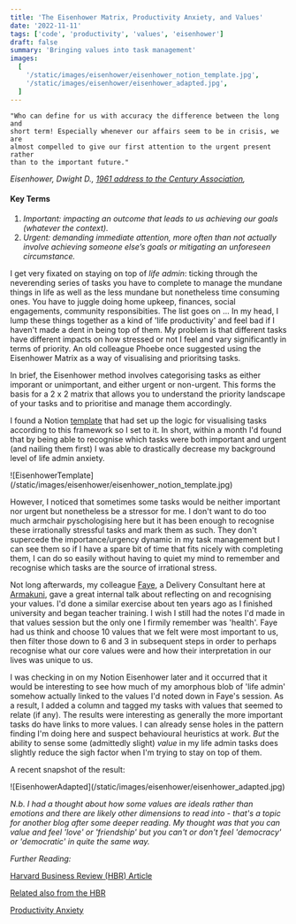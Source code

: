 ```yaml
---
title: 'The Eisenhower Matrix, Productivity Anxiety, and Values'
date: '2022-11-11'
tags: ['code', 'productivity', 'values', 'eisenhower']
draft: false
summary: 'Bringing values into task management'
images:
  [
    '/static/images/eisenhower/eisenhower_notion_template.jpg',
    '/static/images/eisenhower/eisenhower_adapted.jpg',
  ]
---
```


```
"Who can define for us with accuracy the difference between the long and
short term! Especially whenever our affairs seem to be in crisis, we are
almost compelled to give our first attention to the urgent present rather
than to the important future."
```

_Eisenhower, Dwight D., [1961 address to the Century Association](https://www.archives.gov/milestone-documents/president-dwight-d-eisenhowers-farewell-address),_

#### Key Terms

1. _Important: impacting an outcome that leads to us achieving our goals (whatever the context)._
2. _Urgent: demanding immediate attention, more often than not actually involve achieving someone else’s goals or mitigating an unforeseen circumstance._

I get very fixated on staying on top of _life admin_: ticking through the neverending series of tasks you have to complete
to manage the mundane things in life as well as the less mundane but nonetheless time consuming ones. You have to juggle doing
home upkeep, finances, social engagements, community responsibities. The list goes on ... In my head, I lump these things
together as a kind of 'life productivity' and feel bad if I haven't made a dent in being top of them. My problem is that
different tasks have different impacts on how stressed or not I feel and vary significantly in terms of priority. An old
colleague Phoebe once suggested using the Eisenhower Matrix as a way of visualising and prioritsing tasks.

In brief, the Eisenhower method involves categorising tasks as either imporant or unimportant, and either urgent or
non-urgent. This forms the basis for a 2 x 2 matrix that allows you to understand the priority landscape of your
tasks and to prioritise and manage them accordingly.

I found a Notion [template](https://www.notion.so/templates/eisenhower-matrix) that had set up the logic for visualising
tasks according to this framework so I set to it. In short, within a month I'd found that by being able to recognise which
tasks were both important and urgent (and nailing them first) I was able to drastically decrease my background level of
life admin anxiety.

<div className="flex flex-wrap -mx-2 overflow-hidden xl:-mx-2">
  <div className="my-1 px-2 w-full overflow-hidden xl:my-1 xl:px-2 xl:w-1/2">
    ![EisenhowerTemplate](/static/images/eisenhower/eisenhower_notion_template.jpg)
  </div>
</div>

However, I noticed that sometimes some tasks would be neither important nor urgent but nonetheless be a stressor for me.
I don't want to do too much armchair pyschologising here but it has been enough to recognise these irrationally stressful
tasks and mark them as such. They don't supercede the importance/urgency dynamic in my task management but I can see them
so if I have a spare bit of time that fits nicely with completing them, I can do so easily without having to quiet my mind
to remember and recognise which tasks are the source of irrational stress.

Not long afterwards, my colleague [Faye](https://www.linkedin.com/in/faye-benfield/), a Delivery Consultant here at
[Armakuni](https://www.armakuni.com/), gave a great internal talk about reflecting on and recognising your values.
I'd done a similar exercise about ten years ago as I finished university and began teacher training. I wish I still had
the notes I'd made in that values session but the only one I firmily remember was 'health'. Faye had us think and
choose 10 values that we felt were most important to us, then filter those down to 6 and 3 in subsequent steps in order
to perhaps recognise what our core values were and how their interpretation in our lives was unique to us.

I was checking in on my Notion Eisenhower later and it occurred that it would be interesting to see how much of my
amorphous blob of 'life admin' somehow actually linked to the values I'd noted down in Faye's session. As a result,
I added a column and tagged my tasks with values that seemed to relate (if any). The results were interesting as
generally the more important tasks do have links to more values. I can already sense holes in the pattern finding
I'm doing here and suspect behavioural heuristics at work. _But_ the ability to sense some (admittedly slight) _value_
in my life admin tasks does slightly reduce the sigh factor when I'm trying to stay on top of them.

A recent snapshot of the result:

<div className="flex flex-wrap -mx-2 overflow-hidden xl:-mx-2">
  <div className="my-1 px-2 w-full overflow-hidden xl:my-1 xl:px-2 xl:w-1/2">
    ![EisenhowerAdapted](/static/images/eisenhower/eisenhower_adapted.jpg)
  </div>
</div>

_N.b. I had a thought about how some values are ideals rather than emotions and there are likely other dimensions to
read into - that's a topic for another blog after some deeper reading. My thought was that you can value and feel
'love' or 'friendship' but you can't or don't feel 'democracy' or 'democratic' in quite the same way._

_Further Reading:_

[Harvard Business Review (HBR) Article](https://hbr.org/2020/08/conquer-your-to-do-list-with-this-simple-hack)

[Related also from the HBR](https://hbr.org/2018/07/how-to-focus-on-whats-important-not-just-whats-urgent)

[Productivity Anxiety](https://medium.com/mind-cafe/getting-through-the-icky-feelings-of-productivity-anxiety-c76993be3b77#:~:text=Productivity%20anxiety%20is%20an%20increasingly,productivity%20they%20have%20for%20themselves)
